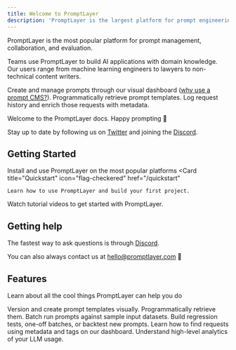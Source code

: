 ```yaml
---
title: Welcome to PromptLayer
description: 'PromptLayer is the largest platform for prompt engineering'
---
```


PromptLayer is the most popular platform for prompt management, collaboration, and evaluation. 

Teams use PromptLayer to build AI applications with domain knowledge. Our users range from machine learning engineers to lawyers to non-technical content writers.

Create and manage prompts through our visual dashboard ([why use a prompt CMS?](/why-promptlayer/prompt-management)). Programmatically retrieve prompt templates. Log request history and enrich those requests with metadata. 

Welcome to the PromptLayer docs. Happy prompting 🍰

Stay up to date by following us on [Twitter](https://twitter.com/promptlayer) and joining the [Discord](https://discord.gg/DBAhQbW39S).

## Getting Started
Install and use PromptLayer on the most popular platforms
<CardGroup cols={2}>
  <Card
    title="Quickstart"
    icon="flag-checkered"
    href="/quickstart"
  >
    Learn how to use PromptLayer and build your first project.
  </Card>
  <Card
    title="Tutorial Videos"
    icon="video"
    href="/tutorial-videos"
  >
    Watch tutorial videos to get started with PromptLayer.
  </Card>
</CardGroup>

## Getting help

The fastest way to ask questions is through [Discord](https://discord.gg/DBAhQbW39S).

You can also always contact us at hello@promptlayer.com 👋

## Features

Learn about all the cool things PromptLayer can help you do

<CardGroup cols={2}>
  <Card
    title="Prompt Registry"
    icon="notebook"
    href="/features/prompt-registry/overview"
  >
    Version and create prompt templates visually. Programmatically retrieve them.
  </Card>
    <Card
    title="Evaluate Prompts"
    icon="ranking-star"
    href="/features/evaluations/overview"
  >
    Batch run prompts against sample input datasets. Build regression tests, one-off batches, or backtest new prompts.
  </Card>
  <Card
    title="Advanced Search"
    icon="magnifying-glass"
    href="/why-promptlayer/advanced-search"
  >
    Learn how to find requests using metadata and tags on our dashboard.
  </Card>
  <Card
    title="Analytics"
    icon="chart-pie-simple"
    href="/why-promptlayer/analytics"
  >
    Understand high-level analytics of your LLM usage.
  </Card>
</CardGroup>
